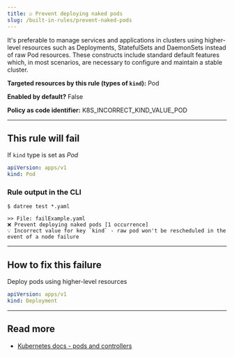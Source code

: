 ```yaml
---
title: ☑️ Prevent deploying naked pods
slug: /built-in-rules/prevent-naked-pods
---
```


It's preferable to manage services and applications in clusters using higher-level resources such as Deployments, StatefulSets and DaemonSets instead of raw Pod resources. These constructs include standard default features which, in most scenarios, are necessary to configure and maintain a stable cluster.

**Targeted resources by this rule (types of **`kind`**):** Pod

**Enabled by default?** False

**Policy as code identifier:** K8S_INCORRECT_KIND_VALUE_POD

---

## This rule will fail

If `kind` type is set as _Pod_

```yaml
apiVersion: apps/v1
kind: Pod
```

### Rule output in the CLI

```terminal
$ datree test *.yaml

>> File: failExample.yaml
❌ Prevent deploying naked pods [1 occurrence]
💡 Incorrect value for key `kind` - raw pod won't be rescheduled in the event of a node failure
```

---

## How to fix this failure

Deploy pods using higher-level resources

```yaml
apiVersion: apps/v1
kind: Deployment
```

---

## Read more

- [Kubernetes docs - pods and controllers](https://kubernetes.io/docs/concepts/workloads/pods/#pods-and-controllers)
